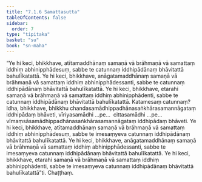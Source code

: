 ```yaml
---
title: "7.1.6 Samattasutta"
tableOfContents: false
sidebar:
  order: 7
type: "tipitaka"
basket: "su"
book: "sn-maha"
---
```



<DynamicBreadcrumb />

<Division number="818" book="sn-maha">

<Paragraph number="1352" book="sn-maha">
“Ye hi keci, bhikkhave, atītamaddhānaṃ samaṇā vā brāhmaṇā vā samattaṃ iddhiṃ abhinipphādesuṃ, sabbe te catunnaṃ iddhipādānaṃ bhāvitattā bahulīkatattā. Ye hi keci, bhikkhave, anāgatamaddhānaṃ samaṇā vā brāhmaṇā vā samattaṃ iddhiṃ abhinipphādessanti, sabbe te catunnaṃ iddhipādānaṃ bhāvitattā bahulīkatattā. Ye hi keci, bhikkhave, etarahi samaṇā vā brāhmaṇā vā samattaṃ iddhiṃ abhinipphādenti, sabbe te catunnaṃ iddhipādānaṃ bhāvitattā bahulīkatattā.
</Paragraph>

<Paragraph number="1353" book="sn-maha">
Katamesaṃ catunnaṃ? Idha, bhikkhave, bhikkhu chandasamādhippadhānasaṅkhārasamannāgataṃ iddhipādaṃ bhāveti, vīriyasamādhi …pe…  cittasamādhi …pe…  vīmaṃsāsamādhippadhānasaṅkhārasamannāgataṃ iddhipādaṃ bhāveti. Ye hi keci, bhikkhave, atītamaddhānaṃ samaṇā vā brāhmaṇā vā samattaṃ iddhiṃ abhinipphādesuṃ, sabbe te imesaṃyeva catunnaṃ iddhipādānaṃ bhāvitattā bahulīkatattā. Ye hi keci, bhikkhave, anāgatamaddhānaṃ samaṇā vā brāhmaṇā vā samattaṃ iddhiṃ abhinipphādessanti, sabbe te imesaṃyeva catunnaṃ iddhipādānaṃ bhāvitattā bahulīkatattā. Ye hi keci, bhikkhave, etarahi samaṇā vā brāhmaṇā vā samattaṃ iddhiṃ abhinipphādenti, sabbe te imesaṃyeva catunnaṃ iddhipādānaṃ bhāvitattā bahulīkatattā”ti.

</Paragraph>
</Division>

<Paragraph number="1354" type="center" book="sn-maha">
Chaṭṭhaṃ.
</Paragraph>